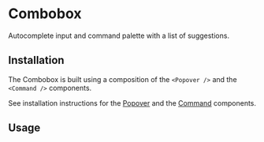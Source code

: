 
<Meta of={ComboboxStories} />

# Combobox

Autocomplete input and command palette with a list of suggestions.

<Canvas of={ComboboxStories.Primary} />

## Installation

The Combobox is built using a composition of the `<Popover />` and the `<Command />` components.

See installation instructions for the [Popover](/docs/components-popover--docs) and the [Command](/docs/components-command--docs) components.

## Usage

```typescript
"use client";

import * as React from "react";
import {
  Button,
  Command,
  CommandEmpty,
  CommandGroup,
  CommandInput,
  CommandItem,
  CommandList,
  Popover,
  PopoverContent,
  PopoverTrigger,
} from "@/codenteq/interfeys";

type LanguageOption = {
  value: string;
  label: string;
};

const languages: LanguageOption[] = [
  { label: 'Türkçe', value: 'tr' },
  { label: 'English', value: 'en' },
  { label: 'French', value: 'fr' },
  { label: 'German', value: 'de' },
  { label: 'Spanish', value: 'es' },
  { label: 'Portuguese', value: 'pt' },
  { label: 'Russian', value: 'ru' },
  { label: 'Japanese', value: 'ja' },
  { label: 'Korean', value: 'ko' },
  { label: 'Chinese', value: 'zh' },
];

export function ComboboxDemo() {
  const [isOpen, setIsOpen] = React.useState(false);
  const togglePopover = () => {
    setIsOpen(!isOpen);
  };
  const [value, setValue] = React.useState('');

  return (
    <Popover>
      <PopoverTrigger onClick={togglePopover}>
        <Button
          size="lg"
          variant="primary"
          role="combobox"
          aria-expanded={isOpen}
          className="flex items-center gap-1 justify-between"
        >
          {value
            ? languages.find((language: LanguageOption) => language.value === value)?.label
            : 'Select language...'}
          <svg
            xmlns="http://www.w3.org/2000/svg"
            fill="none"
            viewBox="0 0 24 24"
            strokeWidth={1.5}
            stroke="currentColor"
            className="ml-2 h-5 w-5 shrink-0 opacity-50"
          >
            <path
              strokeLinecap="round"
              strokeLinejoin="round"
              d="M8.25 15 12 18.75 15.75 15m-7.5-6L12 5.25 15.75 9"
            />
          </svg>
        </Button>
      </PopoverTrigger>
      {isOpen && (
        <PopoverContent className="w-[200px] p-0">
          <Command>
            <CommandInput placeholder="Search language..." />
            <CommandList>
              <CommandEmpty>No language found.</CommandEmpty>
              <CommandGroup>
                {languages.map(language => (
                  <CommandItem
                    key={language.value}
                    value={language.value}
                    onSelect={currentValue => {
                      setValue(currentValue === value ? '' : currentValue);
                      setIsOpen(false);
                    }}
                  >
                    {language.label}
                  </CommandItem>
                ))}
              </CommandGroup>
            </CommandList>
          </Command>
        </PopoverContent>
      )}
    </Popover>
  );
}
```